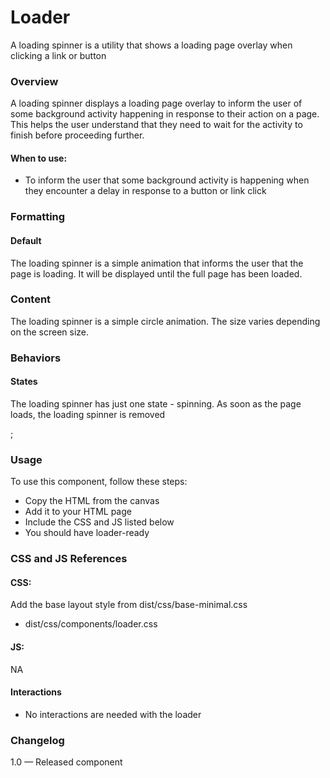 
<Meta title="Utilities/Loader" component={Loader} />

# Loader
A loading spinner is a utility that shows a loading page overlay when clicking a link or button

### Overview
A loading spinner displays a loading page overlay to inform the user of some background activity happening in response to their action on a page. This helps the user understand that they need to wait for the activity to finish before proceeding further.

#### When to use:
- To inform the user that some background activity is happening when they encounter a delay in response to a button or link click

### Formatting

#### Default
The loading spinner is a simple animation that informs the user that the page is loading. It will be displayed until the full page has been loaded.

### Content
The loading spinner is a simple circle animation. The size varies depending on the screen size.

### Behaviors

#### States
The loading spinner has just one state - spinning. As soon as the page loads, the loading spinner is removed

<Canvas>
  <Story name="Loader">
    <Loader ></Loader>;
  </Story>
</Canvas>

### Usage
To use this component, follow these steps:
- Copy the HTML from the canvas
- Add it to your HTML page
- Include the CSS and JS listed below
- You should have loader-ready

### CSS and JS References

#### CSS:
Add the base layout style from dist/css/base-minimal.css
- dist/css/components/loader.css

#### JS:
NA

#### Interactions
- No interactions are needed with the loader

### Changelog
1.0 — Released component
